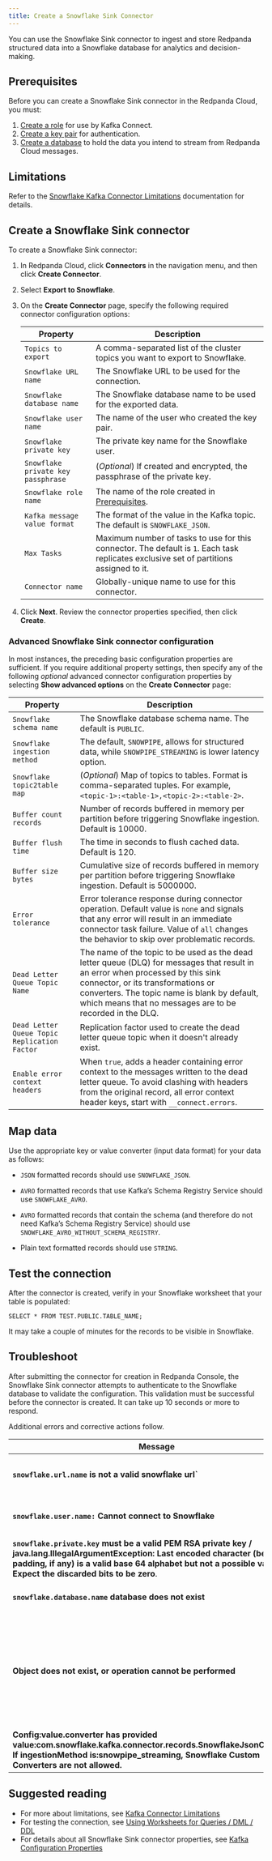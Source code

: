 ```yaml
---
title: Create a Snowflake Sink Connector
---
```


<head>
    <meta name="title" content="Create a Snowflake Sink Connector | Redpanda Docs"/>
    <meta name="description" content="Use the Redpanda Cloud UI to create a Snowflake Sink Connector."/>
    <link rel="canonical" href="https://docs.redpanda.com/docs/deploy/deployment-option/cloud/managed-connectors/create-snowflake-connector/" />
</head>

You can use the Snowflake Sink connector to ingest and store Redpanda structured data into a
Snowflake database for analytics and decision-making.

## Prerequisites

Before you can create a Snowflake Sink connector in the Redpanda Cloud, you
must:

1. [Create a role](https://docs.snowflake.com/en/user-guide/kafka-connector-install#creating-a-role-to-use-the-kafka-connector)
   for use by Kafka Connect.
2. [Create a key pair](https://docs.snowflake.com/en/user-guide/key-pair-auth#configuring-key-pair-authentication)
   for authentication.
3. [Create a database](https://docs.snowflake.com/en/user-guide/getting-started-tutorial-create-objects#creating-a-database)
   to hold the data you intend to stream from Redpanda Cloud messages.

## Limitations

Refer to the [Snowflake Kafka Connector Limitations](https://docs.snowflake.com/en/user-guide/kafka-connector-overview#kafka-connector-limitations)
documentation for details.

## Create a Snowflake Sink connector

To create a Snowflake Sink connector:

1. In Redpanda Cloud, click **Connectors** in the navigation menu, and then
   click **Create Connector**.
2. Select **Export to Snowflake**.
3. On the **Create Connector** page, specify the following required connector configuration options:

   | Property                     | Description |
   | ---------------------------- | ----------- |
   | `Topics to export`         | A comma-separated list of the cluster topics you want to export to Snowflake. |
   | `Snowflake URL name`   | The Snowflake URL to be used for the connection. |
   | `Snowflake database name` | The Snowflake database name to be used for the exported data. |
   | `Snowflake user name` | The name of the user who created the key pair. |
   | `Snowflake private key` | The private key name for the Snowflake user. |
   | `Snowflake private key passphrase` | (_Optional_) If created and encrypted, the passphrase of the private key. |
   | `Snowflake role name` | The name of the role created in [Prerequisites](../create-snowflake-connector#prerequisites). |
   | `Kafka message value format` | The format of the value in the Kafka topic. The default is `SNOWFLAKE_JSON`. |
   | `Max Tasks`                    | Maximum number of tasks to use for this connector. The default is `1`. Each task replicates exclusive set of partitions assigned to it. |
   | `Connector name`               | Globally-unique name to use for this connector. |

4. Click **Next**. Review the connector properties specified, then click **Create**.

### Advanced Snowflake Sink connector configuration

In most instances, the preceding basic configuration properties are sufficient.
If you require additional property settings, then specify any of the following
_optional_ advanced connector configuration properties by selecting **Show advanced options**
on the **Create Connector** page:

| Property                     | Description |
| ---------------------------- | ----------- |
| `Snowflake schema name` | The Snowflake database schema name. The default is `PUBLIC`. |
| `Snowflake ingestion method` | The default, `SNOWPIPE`, allows for structured data, while `SNOWPIPE_STREAMING` is lower latency option. |
| `Snowflake topic2table map` | (_Optional_) Map of topics to tables. Format is comma-separated tuples. For example, `<topic-1>:<table-1>,<topic-2>:<table-2>`. |
| `Buffer count records` | Number of records buffered in memory per partition before triggering Snowflake ingestion. Default is 10000. |
| `Buffer flush time` | The time in seconds to flush cached data. Default is 120. |
| `Buffer size bytes` | Cumulative size of records buffered in memory per partition before triggering Snowflake ingestion. Default is 5000000. |
| `Error tolerance` | Error tolerance response during connector operation. Default value is `none` and signals that any error will result in an immediate connector task failure. Value of `all` changes the behavior to skip over problematic records. |
| `Dead Letter Queue Topic Name` | The name of the topic to be used as the dead letter queue (DLQ) for messages that result in an error when processed by this sink connector, or its transformations or converters. The topic name is blank by default, which means that no messages are to be recorded in the DLQ. |
| `Dead Letter Queue Topic Replication Factor` | Replication factor used to create the dead letter queue topic when it doesn't already exist. |
| `Enable error context headers` | When `true`, adds a header containing error context to the messages written to the dead letter queue. To avoid clashing with headers from the original record, all error context header keys, start with `__connect.errors`. |

## Map data

Use the appropriate key or value converter (input data format) for your data as follows:

- `JSON` formatted records should use `SNOWFLAKE_JSON`.

- `AVRO` formatted records that use Kafka’s Schema Registry Service should use `SNOWFLAKE_AVRO`.

- `AVRO` formatted records that contain the schema (and therefore do not need Kafka’s Schema Registry Service) should use `SNOWFLAKE_AVRO_WITHOUT_SCHEMA_REGISTRY`.

- Plain text formatted records should use `STRING`.

## Test the connection

After the connector is created, verify in your Snowflake worksheet that your table
is populated:

```
SELECT * FROM TEST.PUBLIC.TABLE_NAME;
```

It may take a couple of minutes for the records to be visible in Snowflake.

## Troubleshoot

After submitting the connector for creation in Redpanda Console, the
Snowflake Sink connector attempts to authenticate to the Snowflake database to validate
the configuration. This validation must be successful before the connector is
created. It can take up 10 seconds or more to respond.

Additional errors and corrective actions follow.

| Message | Action |
|---------|--------|
| **`snowflake.url.name` is not a valid snowflake url`** | Check to make sure `Snowflake URL name` contains a valid Snowflake URL. |
| **`snowflake.user.name:` Cannot connect to Snowflake** | Check to make sure `Snowflake user name` contains a valid Snowflake user. |
| **`snowflake.private.key` must be a valid PEM RSA private key / java.lang.IllegalArgumentException: Last encoded character (before the padding, if any) is a valid base 64 alphabet but not a possible value. Expect the discarded bits to be zero**. | `Snowflake private key` is invalid. Provide a valid key. |
| **`snowflake.database.name` database does not exist** | Specify a valid database name in `snowflake.database.name`. |
| **Object does not exist, or operation cannot be performed** | Snowflake error that can have several causes: an invalide role is being used, there is no existing Snowflake table, or an incorrect schema name is specified. Verify that the connector configuration and Snowflake settings are valid. |
| **Config:value.converter has provided value:com.snowflake.kafka.connector.records.SnowflakeJsonConverter. If ingestionMethod is:snowpipe_streaming, Snowflake Custom Converters are not allowed.** | Use `STRING` for the `Kafka message value format`. |

## Suggested reading

* For more about limitations, see [Kafka Connector Limitations](https://docs.snowflake.com/en/user-guide/kafka-connector-overview#kafka-connector-limitations)
* For testing the connection, see [Using Worksheets for Queries / DML / DDL](https://docs.snowflake.com/en/user-guide/ui-worksheet)
* For details about all Snowflake Sink connector properties, see [Kafka Configuration Properties](https://docs.snowflake.com/en/user-guide/kafka-connector-install#required-properties)
